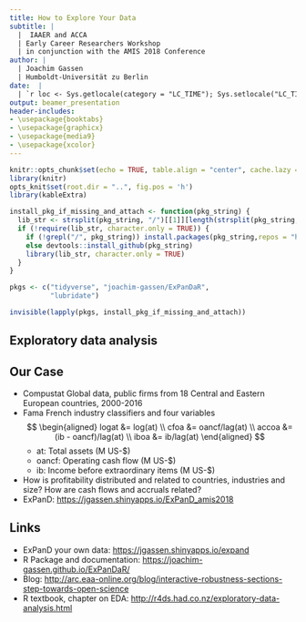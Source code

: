 ```yaml
---
title: How to Explore Your Data
subtitle: |
  |  IAAER and ACCA
  | Early Career Researchers Workshop
  | in conjunction with the AMIS 2018 Conference
author: | 
  | Joachim Gassen 
  | Humboldt-Universität zu Berlin
date:  |
  | `r loc <- Sys.getlocale(category = "LC_TIME"); Sys.setlocale("LC_TIME", "C"); fdate <- format(Sys.time(), '%B %d, %Y'); Sys.setlocale("LC_TIME", loc); fdate`
output: beamer_presentation
header-includes:
- \usepackage{booktabs}
- \usepackage{graphicx}
- \usepackage{media9}
- \usepackage{xcolor}
---
```



```r
knitr::opts_chunk$set(echo = TRUE, table.align = "center", cache.lazy = FALSE, message = FALSE, error = FALSE, warning = FALSE, clean = FALSE)
library(knitr)
opts_knit$set(root.dir = "..", fig.pos = 'h')
library(kableExtra)

install_pkg_if_missing_and_attach <- function(pkg_string) {
  lib_str <- strsplit(pkg_string, "/")[[1]][length(strsplit(pkg_string, "/")[[1]])]
  if (!require(lib_str, character.only = TRUE)) {
    if (!grepl("/", pkg_string)) install.packages(pkg_string,repos = "http://cran.us.r-project.org")
    else devtools::install_github(pkg_string)
    library(lib_str, character.only = TRUE)
  }
} 

pkgs <- c("tidyverse", "joachim-gassen/ExPanDaR",
          "lubridate")

invisible(lapply(pkgs, install_pkg_if_missing_and_attach))

```

## Exploratory data analysis

\begin{center}
\includegraphics[width=\textwidth]{../media/ijgi-06-00368-g001.png} \\
Ma et al. (IJGI, 2017)
\end{center}

## Our Case

* Compustat Global data, public firms from 18 Central and Eastern European countries, 2000-2016
* Fama French industry classifiers and four variables
    $$
    \begin{aligned} 
      logat &= log(at) \\
      cfoa &= oancf/lag(at) \\ 
      accoa &= (ib - oancf)/lag(at) \\ 
      iboa &= ib/lag(at) 
    \end{aligned}
    $$
    * at: Total assets (M US-$)
    * oancf: Operating cash flow (M US-$)
    * ib: Income before extraordinary items (M US-$)
* How is profitability distributed and related to countries, industries and size? How are cash flows and accruals related? 
* ExPanD: [https://jgassen.shinyapps.io/ExPanD_amis2018](https://jgassen.shinyapps.io/ExPanD_amis2018)

## Links

* ExPanD your own data: [https://jgassen.shinyapps.io/expand](https://jgassen.shinyapps.io/expand)
* R Package and documentation: [https://joachim-gassen.github.io/ExPanDaR/](https://joachim-gassen.github.io/ExPanDaR/)
* Blog: [http://arc.eaa-online.org/blog/interactive-robustness-sections-step-towards-open-science](http://arc.eaa-online.org/blog/interactive-robustness-sections-step-towards-open-science)
* R textbook, chapter on EDA: [http://r4ds.had.co.nz/exploratory-data-analysis.html](http://r4ds.had.co.nz/exploratory-data-analysis.html) 